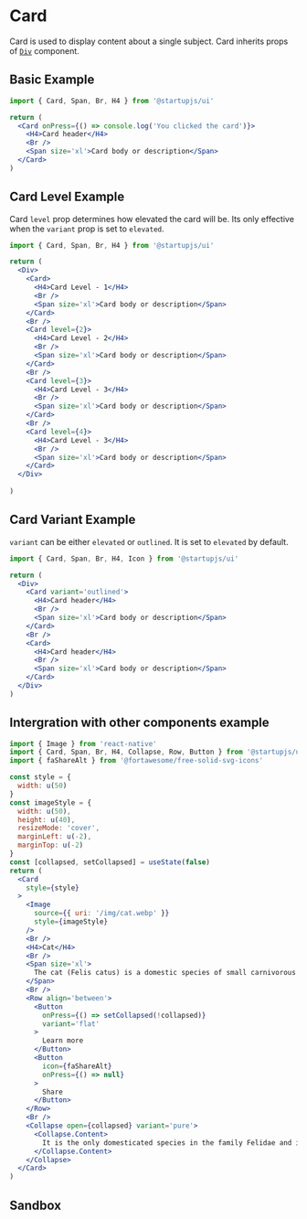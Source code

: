 
# Card

Card is used to display content about a single subject.
Card inherits props of [`Div`](/docs/en/docs/Div) component.

## Basic Example

```jsx
import { Card, Span, Br, H4 } from '@startupjs/ui'
```

```jsx example
return (
  <Card onPress={() => console.log('You clicked the card')}>
    <H4>Card header</H4>
    <Br />
    <Span size='xl'>Card body or description</Span>
  </Card>
)
``` 

## Card Level Example

Card `level` prop determines how elevated the card will be.
Its only effective when the `variant` prop is set to `elevated`.

```jsx
import { Card, Span, Br, H4 } from '@startupjs/ui'
```

```jsx example
return (
  <Div>
    <Card>
      <H4>Card Level - 1</H4>
      <Br />
      <Span size='xl'>Card body or description</Span>
    </Card>
    <Br />
    <Card level={2}>
      <H4>Card Level - 2</H4>
      <Br />
      <Span size='xl'>Card body or description</Span>
    </Card>
    <Br />
    <Card level={3}>
      <H4>Card Level - 3</H4>
      <Br />
      <Span size='xl'>Card body or description</Span>
    </Card>
    <Br />
    <Card level={4}>
      <H4>Card Level - 3</H4>
      <Br />
      <Span size='xl'>Card body or description</Span>
    </Card>
  </Div>
  
)
``` 

## Card Variant Example

`variant` can be either `elevated` or `outlined`. It is set to `elevated` by default.

```jsx
import { Card, Span, Br, H4, Icon } from '@startupjs/ui'
```

```jsx example
return (
  <Div>
    <Card variant='outlined'>
      <H4>Card header</H4>
      <Br />
      <Span size='xl'>Card body or description</Span>
    </Card>
    <Br />
    <Card>
      <H4>Card header</H4>
      <Br />
      <Span size='xl'>Card body or description</Span>
    </Card>    
  </Div>
)
```

## Intergration with other components example

```jsx
import { Image } from 'react-native'
import { Card, Span, Br, H4, Collapse, Row, Button } from '@startupjs/ui'
import { faShareAlt } from '@fortawesome/free-solid-svg-icons'
```

```jsx example
const style = {
  width: u(50)
}
const imageStyle = {
  width: u(50),
  height: u(40),
  resizeMode: 'cover',
  marginLeft: u(-2),
  marginTop: u(-2)
}
const [collapsed, setCollapsed] = useState(false)
return (
  <Card
    style={style}
  >
    <Image
      source={{ uri: '/img/cat.webp' }}
      style={imageStyle}
    />
    <Br />
    <H4>Cat</H4>
    <Br />
    <Span size='xl'>
      The cat (Felis catus) is a domestic species of small carnivorous mammal.
    </Span>
    <Br />
    <Row align='between'>
      <Button
        onPress={() => setCollapsed(!collapsed)}
        variant='flat'      
      >
        Learn more
      </Button>
      <Button
        icon={faShareAlt}
        onPress={() => null}
      >
        Share
      </Button>
    </Row>
    <Br />
    <Collapse open={collapsed} variant='pure'>
      <Collapse.Content>
        It is the only domesticated species in the family Felidae and is often referred to as the domestic cat to distinguish it from the wild members of the family. A cat can either be a house cat, a farm cat or a feral cat; the latter ranges freely and avoids human contact. Domestic cats are valued by humans for companionship and their ability to hunt pests such as rodents. About 60 cat breeds are recognized by various cat registries. (source: wiki)
      </Collapse.Content>
    </Collapse>
  </Card>
)
``` 


## Sandbox

<Sandbox Component={Card} />